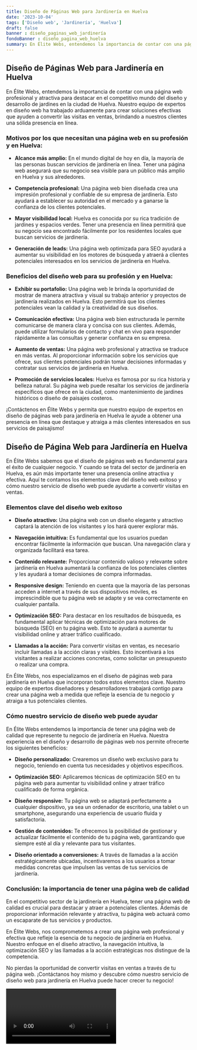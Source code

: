 ```yaml
---
title: Diseño de Páginas Web para Jardinería en Huelva
date: '2023-10-04'
tags: ['Diseño web', 'Jardinería', 'Huelva']
draft: false
banner : diseño_paginas_web_jardinería
fondoBanner : diseño_pagina_web_huelva
summary: En Élite Webs, entendemos la importancia de contar con una página web profesional y atractiva para destacar en el competitivo mundo del diseño y desarrollo de jardines en la ciudad de Huelva. Nuestro equipo de expertos en diseño web ha trabajado arduamente para crear soluciones efectivas que ayuden a convertir las visitas en ventas, brindando a nuestros clientes una sólida presencia en línea.
---
```


## Diseño de Páginas Web para Jardinería en Huelva

En Élite Webs, entendemos la importancia de contar con una página web profesional y atractiva para destacar en el competitivo mundo del diseño y desarrollo de jardines en la ciudad de Huelva. Nuestro equipo de expertos en diseño web ha trabajado arduamente para crear soluciones efectivas que ayuden a convertir las visitas en ventas, brindando a nuestros clientes una sólida presencia en línea.

### Motivos por los que necesitan una página web en su profesión y en Huelva:

- **Alcance más amplio:** En el mundo digital de hoy en día, la mayoría de las personas buscan servicios de jardinería en línea. Tener una página web asegurará que su negocio sea visible para un público más amplio en Huelva y sus alrededores.

- **Competencia profesional:** Una página web bien diseñada crea una impresión profesional y confiable de su empresa de jardinería. Esto ayudará a establecer su autoridad en el mercado y a ganarse la confianza de los clientes potenciales.

- **Mayor visibilidad local:** Huelva es conocida por su rica tradición de jardines y espacios verdes. Tener una presencia en línea permitirá que su negocio sea encontrado fácilmente por los residentes locales que buscan servicios de jardinería.

- **Generación de leads:** Una página web optimizada para SEO ayudará a aumentar su visibilidad en los motores de búsqueda y atraerá a clientes potenciales interesados en los servicios de jardinería en Huelva.

### Beneficios del diseño web para su profesión y en Huelva:

- **Exhibir su portafolio:** Una página web le brinda la oportunidad de mostrar de manera atractiva y visual su trabajo anterior y proyectos de jardinería realizados en Huelva. Esto permitirá que los clientes potenciales vean la calidad y la creatividad de sus diseños.

- **Comunicación efectiva:** Una página web bien estructurada le permite comunicarse de manera clara y concisa con sus clientes. Además, puede utilizar formularios de contacto y chat en vivo para responder rápidamente a las consultas y generar confianza en su empresa.

- **Aumento de ventas:** Una página web profesional y atractiva se traduce en más ventas. Al proporcionar información sobre los servicios que ofrece, sus clientes potenciales podrán tomar decisiones informadas y contratar sus servicios de jardinería en Huelva.

- **Promoción de servicios locales:** Huelva es famosa por su rica historia y belleza natural. Su página web puede resaltar los servicios de jardinería específicos que ofrece en la ciudad, como mantenimiento de jardines históricos o diseño de paisajes costeros.

¡Contáctenos en Élite Webs y permita que nuestro equipo de expertos en diseño de páginas web para jardinería en Huelva le ayude a obtener una presencia en línea que destaque y atraiga a más clientes interesados en sus servicios de paisajismo!

<GifSeo />

<Cta />

## Diseño de Página Web para Jardinería en Huelva

En Élite Webs sabemos que el diseño de páginas web es fundamental para el éxito de cualquier negocio. Y cuando se trata del sector de jardinería en Huelva, es aún más importante tener una presencia online atractiva y efectiva. Aquí te contamos los elementos clave del diseño web exitoso y cómo nuestro servicio de diseño web puede ayudarte a convertir visitas en ventas.

### Elementos clave del diseño web exitoso

- **Diseño atractivo:** Una página web con un diseño elegante y atractivo captará la atención de los visitantes y los hará querer explorar más.

- **Navegación intuitiva:** Es fundamental que los usuarios puedan encontrar fácilmente la información que buscan. Una navegación clara y organizada facilitará esa tarea.

- **Contenido relevante:** Proporcionar contenido valioso y relevante sobre jardinería en Huelva aumentará la confianza de los potenciales clientes y les ayudará a tomar decisiones de compra informadas.

- **Responsive design:** Teniendo en cuenta que la mayoría de las personas acceden a internet a través de sus dispositivos móviles, es imprescindible que tu página web se adapte y se vea correctamente en cualquier pantalla.

- **Optimización SEO:** Para destacar en los resultados de búsqueda, es fundamental aplicar técnicas de optimización para motores de búsqueda (SEO) en tu página web. Esto te ayudará a aumentar tu visibilidad online y atraer tráfico cualificado.

- **Llamadas a la acción:** Para convertir visitas en ventas, es necesario incluir llamadas a la acción claras y visibles. Esto incentivará a los visitantes a realizar acciones concretas, como solicitar un presupuesto o realizar una compra.

En Élite Webs, nos especializamos en el diseño de páginas web para jardinería en Huelva que incorporan todos estos elementos clave. Nuestro equipo de expertos diseñadores y desarrolladores trabajará contigo para crear una página web a medida que refleje la esencia de tu negocio y atraiga a tus potenciales clientes.

### Cómo nuestro servicio de diseño web puede ayudar

En Élite Webs entendemos la importancia de tener una página web de calidad que represente tu negocio de jardinería en Huelva. Nuestra experiencia en el diseño y desarrollo de páginas web nos permite ofrecerte los siguientes beneficios:

- **Diseño personalizado:** Crearemos un diseño web exclusivo para tu negocio, teniendo en cuenta tus necesidades y objetivos específicos.

- **Optimización SEO:** Aplicaremos técnicas de optimización SEO en tu página web para aumentar tu visibilidad online y atraer tráfico cualificado de forma orgánica.

- **Diseño responsive:** Tu página web se adaptará perfectamente a cualquier dispositivo, ya sea un ordenador de escritorio, una tablet o un smartphone, asegurando una experiencia de usuario fluida y satisfactoria.

- **Gestión de contenidos:** Te ofrecemos la posibilidad de gestionar y actualizar fácilmente el contenido de tu página web, garantizando que siempre esté al día y relevante para tus visitantes.

- **Diseño orientado a conversiones:** A través de llamadas a la acción estratégicamente ubicadas, incentivaremos a los usuarios a tomar medidas concretas que impulsen las ventas de tus servicios de jardinería.

### Conclusión: la importancia de tener una página web de calidad

En el competitivo sector de la jardinería en Huelva, tener una página web de calidad es crucial para destacar y atraer a potenciales clientes. Además de proporcionar información relevante y atractiva, tu página web actuará como un escaparate de tus servicios y productos.

En Élite Webs, nos comprometemos a crear una página web profesional y efectiva que refleje la esencia de tu negocio de jardinería en Huelva. Nuestro enfoque en el diseño atractivo, la navegación intuitiva, la optimización SEO y las llamadas a la acción estratégicas nos distingue de la competencia.

No pierdas la oportunidad de convertir visitas en ventas a través de tu página web. ¡Contáctanos hoy mismo y descubre cómo nuestro servicio de diseño web para jardinería en Huelva puede hacer crecer tu negocio!

<Video />

<CtaBot job='Jardinería' city='Huelva'/>

<Gmaps query='Huelva+españa+maps' />